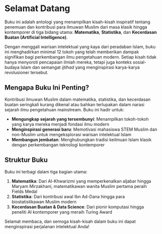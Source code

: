 # Selamat Datang {.unnumbered}

Buku ini adalah antologi yang menampilkan kisah-kisah inspiratif tentang penemuan dan kontribusi para ilmuwan Muslim dari masa klasik hingga kontemporer di tiga bidang utama: **Matematika**, **Statistika**, dan **Kecerdasan Buatan (Artificial Intelligence)**. 

Dengan menggali warisan intelektual yang kaya dari peradaban Islam, buku ini menghadirkan minimal 12 tokoh yang telah memberikan dampak signifikan bagi perkembangan ilmu pengetahuan modern. Setiap kisah tidak hanya menyoroti pencapaian ilmiah mereka, tetapi juga konteks sosial-budaya Islam dan semangat *ijtihad* yang menginspirasi karya-karya revolusioner tersebut.

## Mengapa Buku Ini Penting?

Kontribusi ilmuwan Muslim dalam matematika, statistika, dan kecerdasan buatan seringkali kurang dikenal atau bahkan terlupakan dalam narasi sejarah ilmu pengetahuan mainstream. Buku ini hadir untuk:

- **Mengungkap sejarah yang tersembunyi**: Menampilkan tokoh-tokoh yang karya mereka menjadi fondasi ilmu modern
- **Menginspirasi generasi baru**: Memotivasi mahasiswa STEM Muslim dan non-Muslim untuk mengeksplorasi warisan intelektual Islam
- **Membangun jembatan**: Menghubungkan tradisi keilmuan Islam klasik dengan perkembangan teknologi kontemporer

## Struktur Buku

Buku ini terbagi dalam tiga bagian utama:

1. **Matematika**: Dari Al-Khwarizmi yang memperkenalkan aljabar hingga Maryam Mirzakhani, matematikawan wanita Muslim pertama peraih Fields Medal
2. **Statistika**: Dari kontribusi awal Ibn Ad-Dana hingga para biostatistikawan Muslim modern
3. **Kecerdasan Buatan & Data Science**: Dari pionir komputasi hingga peneliti AI kontemporer yang meraih Turing Award

Selamat membaca, dan semoga kisah-kisah dalam buku ini dapat menginspirasi perjalanan intelektual Anda!